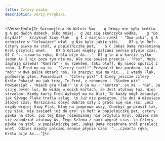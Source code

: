 ```yaml
---
title: Cztery piwka
description: Jerzy Porębski
---
```



<Verse text={`
Ze Świnoujścia do Walvis Bay	g
Droga nie była krótka,	g
A po dwóch dobach, albo mniej,	g
Już się skończyła wódka.	g
"Do brydża!" - krzyknął Siwy Flak	g
I z miejsca rzekł - "Dwa piki",	g
A ochmistrz w "telewizor" wlał	g
Nie byle jakie siki.	D7 g
\n
Ref:
   Cztery piwka na stół, w popielniczkę pet,	G C
   Jakąś Damę roześmianą Król przytuli wnet.	D7 G
   Gdzieś między palcami sennie płynie czas.	G7 C
   "...czwarta ręka, Króla bije As..."	D7 g
\n
A w karcie tylko jeden As
I nic poza tym nie ma,
Ale nie powiem przecie - "Pas",
Może zagrają szlema?
"Kontra" - mu rzekłem, taki bluff,
By nieco spuścił z tonu,
A Fred mu na to - "Cztery trefl!"
Przywalił bez pardonu.
\n
A "mój" w dwa palce obtarł nos,
To znaczy: nie ma nic...
I wtedy Flak, podnosząc głos,
Powiedział - "Cztery pik!"
I kiedy jeszcze cztery Króle
Pokazał mu jak trza,
To Fred, z renonsem - "Siedem pik" -
Powiedział - "Niech gra Flak!"
\n
A ja mu - "Kontra", on mi - "Re",
Ja czuję pełen luz,
Bo widzę w moich kartach, że
Jest atutowy tuz.
Więc strzelam! Kiedy karty Fred
Wyłożył mu na blat,
To każdy mógł zobaczyć, jak
Siwego Flaka trafia szlag.
\n
Już nie pamiętam, ile dni
W miesiące złożył czas,
Morszczuki dosyć dobrze szły
I grało się nie raz,
Lecz nigdy więcej Siwy Flak,
Klnę na jumprowe wszy,
Choćbyś go prosił tak, czy siak,
Nie zasiadł już do gry!
\n
Ref:
   W popielniczkę pet, cztery piwka na stół,
   Już tej Damy roześmianej nie przytuli Król.
   Gdzieś nam się zapodział atutowy As,
   Tego Szlema z nami wygrał czas.
\n
   Cztery piwka na stół, w popielniczkę pet,
   Jakąś Damę rozebraną Król przeleci wnet,
   Gdzieś między palcami sennie płynie czas.
   "...czwarta ręka, Króla bije As..."
`}/>

